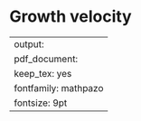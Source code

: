 # Growth velocity {#velocity}

---
output:
  pdf_document:
    keep_tex: yes
fontfamily: mathpazo
fontsize: 9pt
---

\raggedright
